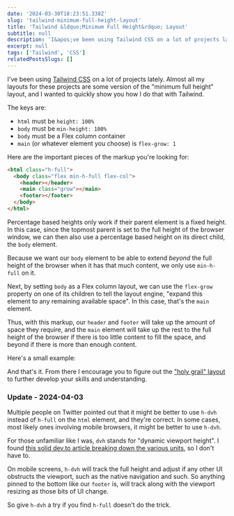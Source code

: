 ```yaml
---
date: '2024-03-30T18:23:51.338Z'
slug: 'tailwind-minimum-full-height-layout'
title: 'Tailwind &ldquo;Minimum Full Height&rdquo; Layout'
subtitle: null
description: 'I&apos;ve been using Tailwind CSS on a lot of projects lately. Almost all my layouts for these projects are some version of the "minimum full height" layout, and I wanted to quickly show you how I do that with Tailwind.'
excerpt: null
tags: ['Tailwind', 'CSS']
relatedPostsSlugs: []
---
```



I've been using [Tailwind CSS](https://tailwindcss.com/) on a lot of projects lately. Almost all my layouts for these projects are some version of the "minimum full height" layout, and I wanted to quickly show you how I do that with Tailwind.

The keys are:

- `html` must be `height: 100%`
- `body` must be `min-height: 100%`
- `body` must be a Flex column container
- `main` (or whatever element you choose) is `flex-grow: 1`

Here are the important pieces of the markup you're looking for:

```html
<html class="h-full">
  <body class="flex min-h-full flex-col">
    <header></header>
    <main class="grow"></main>
    <footer></footer>
  </body>
</html>
```

Percentage based heights only work if their parent element is a fixed height. In this case, since the topmost parent is set to the full height of the browser window, we can then also use a percentage based height on its direct child, the `body` element.

Because we want our `body` element to be able to extend _beyond_ the full height of the browser when it has that much content, we only use `min-h-full` on it.

Next, by setting `body` as a Flex column layout, we can use the `flex-grow` property on one of its children to tell the layout engine, "expand this element to any remaining available space". In this case, that's the `main` element.

Thus, with this markup, our `header` and `footer` will take up the amount of space they require, and the `main` element will take up the rest to the full height of the browser if there is too little content to fill the space, and beyond if there is more than enough content.

Here's a small example: <Marker content="A fixed height is used on the outermost <code>div</code> to make it seem like a browser window. A <code>gap</code> is used on the <code>div</code> representing the <code>body</code> element just for visibility." />

<div class="my-8">
  <Example client:load />
</div>

And that's it. From there I encourage you to figure out the ["holy grail" layout](<https://en.wikipedia.org/wiki/Holy_grail_(web_design)>) to further develop your skills and understanding.

### Update - 2024-04-03

Multiple people on Twitter pointed out that it might be better to use `h-dvh` instead of `h-full` on the `html` element, and they're correct. In some cases, most likely ones involving mobile browsers, it might be better to use `h-dvh`.

For those unfamiliar like I was, `dvh` stands for "dynamic viewport height". I found [this solid dev.to article breaking down the various units](https://dev.to/frehner/css-vh-dvh-lvh-svh-and-vw-units-27k4), so I don't have to.

On mobile screens, `h-dvh` will track the full height and adjust if any other UI obstructs the viewport, such as the native navigation and such. So anything pinned to the bottom like our `footer` is, will track along with the viewport resizing as those bits of UI change.

So give `h-dvh` a try if you find `h-full` doesn't do the trick.
